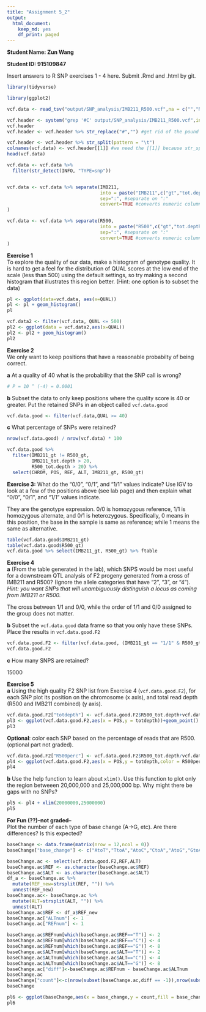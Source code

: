 ---
title: "Assignment 5_2"
output: 
  html_document: 
    keep_md: yes
    df_print: paged
---

**Student Name: Zun Wang** 

**Student ID: 915109847**

Insert answers to R SNP exercises 1 - 4 here.  Submit .Rmd and .html by git.


```{r}
library(tidyverse)
```
```{r}
library(ggplot2)
```
```{r}
vcf.data <- read_tsv("output/SNP_analysis/IMB211_R500.vcf",na = c("","NA","."),comment="#",col_names = FALSE)

vcf.header <- system("grep '#C' output/SNP_analysis/IMB211_R500.vcf",intern = TRUE) #might not work on Windows
vcf.header
vcf.header <- vcf.header %>% str_replace("#","") #get rid of the pound sign

vcf.header <- vcf.header %>% str_split(pattern = "\t")
colnames(vcf.data) <- vcf.header[[1]] #we need the [[1]] because str_split returns a list and we want the first element
head(vcf.data)
```
```{r}
vcf.data <- vcf.data %>%
  filter(str_detect(INFO, "TYPE=snp"))


vcf.data <- vcf.data %>% separate(IMB211,
                                  into = paste("IMB211",c("gt","tot.depth","allele.depth", "ref.depth","ref.qual","alt.depth","alt.qual","gt.lik"),sep="_"), # new column names
                                  sep=":", #separate on ":" 
                                  convert=TRUE #converts numeric columns to numeric
)
```
```{r}
vcf.data <- vcf.data %>% separate(R500,
                                  into = paste("R500",c("gt","tot.depth","allele.depth","ref.depth","ref.qual","alt.depth","alt.qual","gt.lik"),sep="_"), # new column names
                                  sep=":", #separate on ":" 
                                  convert=TRUE #converts numeric columns to numeric
)
```
__Exercise 1__  
To explore the quality of our data, make a histogram of genotype quality.  It is hard to get a feel for the distribution of QUAL scores at the low end of the scale (less than 500) using the default settings, so try making a second histogram that illustrates this region better. (Hint: one option is to subset the data)

```{r}
pl <- ggplot(data=vcf.data, aes(x=QUAL))
pl <- pl + geom_histogram()
pl
```
```{r}
vcf.data2 <- filter(vcf.data, QUAL <= 500)
pl2 <- ggplot(data = vcf.data2,aes(x=QUAL))
pl2 <- pl2 + geom_histogram()
pl2
```
 
__Exercise 2__  
We only want to keep positions that have a reasonable probabilty of being correct.  

__a__ At a quality of 40 what is the probability that the SNP call is wrong?

```{r}
# P = 10 ^ (-4) = 0.0001
```

__b__ Subset the data to only keep positions where the quality score is 40 or greater.  Put the retained SNPs in an object called `vcf.data.good`
```{r}
vcf.data.good <- filter(vcf.data,QUAL >= 40)
```

__c__ What percentage of SNPs were retained?
```{r}
nrow(vcf.data.good) / nrow(vcf.data) * 100
```

```{r}
vcf.data.good %>% 
  filter(IMB211_gt != R500_gt, 
         IMB211_tot.depth > 20, 
         R500_tot.depth > 20) %>%
  select(CHROM, POS, REF, ALT, IMB211_gt, R500_gt)
```

__Exercise 3:__ What do the "0/0", "0/1", and "1/1" values indicate?  Use IGV to look at a few of the positions above (see lab page) and then explain what "0/0", "0/1", and "1/1" values indicate.

They are the genotype expression. 0/0 is homozygous reference, 1/1 is homozygous alternate, and 0/1 is heterozygous. Specifically, 0 means in this position, the base in the sample is same as reference; while 1 means the same as alternative.

```{r}
table(vcf.data.good$IMB211_gt)
table(vcf.data.good$R500_gt)
vcf.data.good %>% select(IMB211_gt, R500_gt) %>% ftable
```


__Exercise 4__  
__a__ (From the table generated in the lab), which SNPS would be most useful for a downstream QTL analysis of F2 progeny generated from a cross of IMB211 and R500?  (Ignore the allele categories that have "2", "3", or "4").  _Hint: you want SNPs that will unambiguously distinguish a locus as coming from IMB211 or R500._

The cross between 1/1 and 0/0, while the order of 1/1 and 0/0 assigned to the group does not matter.


__b__ Subset the `vcf.data.good` data frame so that you only have these SNPs.  Place the results in `vcf.data.good.F2`

```{r}
vcf.data.good.F2 <- filter(vcf.data.good, (IMB211_gt == "1/1" & R500_gt == "0/0")|(IMB211_gt == "0/0" & R500_gt == "1/1") )
vcf.data.good.F2
```

__c__ How many SNPS are retained?

15000

__Exercise 5__  
__a__ Using the high quality F2 SNP list from Exercise 4 (`vcf.data.good.F2`), for each SNP plot its position on the chromosome (x axis), and total read depth (R500 and IMB211 combined) (y axis). 

```{r}
vcf.data.good.F2["totdepth"] <- vcf.data.good.F2$R500_tot.depth+vcf.data.good.F2$IMB211_tot.depth
pl3 <- ggplot(vcf.data.good.F2,aes(x = POS,y = totdepth))+geom_point()
pl3
```

__Optional__: color each SNP based on the percentage of reads that are R500. (optional part not graded).
```{r}
vcf.data.good.F2["R500perc"] <- vcf.data.good.F2$R500_tot.depth/vcf.data.good.F2$totdepth
pl4 <- ggplot(vcf.data.good.F2,aes(x = POS,y = totdepth,color = R500perc))+geom_point()
pl4
```


__b__ Use the help function to learn about `xlim()`.  Use this function to plot only the region betweeen 20,000,000 and 25,000,000 bp.  Why might there be gaps with no SNPs? 
```{r}
pl5 <- pl4 + xlim(20000000,25000000)
pl5
```


__For Fun (??)--not graded--__  
Plot the number of each type of base change (A->G, etc).  Are there differences?  Is this expected?
```{r}
baseChange <- data.frame(matrix(nrow = 12,ncol = 0))
baseChange["base_change"] <- c("AtoT","TtoA","AtoC","CtoA","AtoG","GtoA","TtoC","CtoT","TtoG","GtoT","CtoG","GtoC")

baseChange.ac <- select(vcf.data.good.F2,REF,ALT)
baseChange.ac$REF <- as.character(baseChange.ac$REF)
baseChange.ac$ALT <- as.character(baseChange.ac$ALT)
df_a <- baseChange.ac %>%
  mutate(REF_new=strsplit(REF, "")) %>% 
  unnest(REF_new)
baseChange.ac<- baseChange.ac %>%
  mutate(ALT=strsplit(ALT, "")) %>% 
  unnest(ALT)
baseChange.ac$REF <- df_a$REF_new
baseChange.ac["ALTnum"] <- 1
baseChange.ac["REFnum"] <- 1

baseChange.ac$REFnum[which(baseChange.ac$REF=="T")] <- 2
baseChange.ac$REFnum[which(baseChange.ac$REF=="C")] <- 4
baseChange.ac$REFnum[which(baseChange.ac$REF=="G")] <- 8
baseChange.ac$ALTnum[which(baseChange.ac$ALT=="T")] <- 2
baseChange.ac$ALTnum[which(baseChange.ac$ALT=="C")] <- 4
baseChange.ac$ALTnum[which(baseChange.ac$ALT=="G")] <- 8
baseChange.ac["diff"]<-baseChange.ac$REFnum - baseChange.ac$ALTnum
baseChange.ac
baseChange["count"]<-c(nrow(subset(baseChange.ac,diff == -1)),nrow(subset(baseChange.ac,diff == 1)),nrow(subset(baseChange.ac,diff == -3)),nrow(subset(baseChange.ac,diff == 3)),nrow(subset(baseChange.ac,diff == -7)),nrow(subset(baseChange.ac,diff == 7)),nrow(subset(baseChange.ac,diff == -2)),nrow(subset(baseChange.ac,diff == 2)),nrow(subset(baseChange.ac,diff == -6)),nrow(subset(baseChange.ac,diff == 6)),nrow(subset(baseChange.ac,diff == -4)),nrow(subset(baseChange.ac,diff == 4)))
baseChange
```
```{r}
pl6 <- ggplot(baseChange,aes(x = base_change,y = count,fill = base_change))+geom_bar(stat = "identity")
pl6
```

